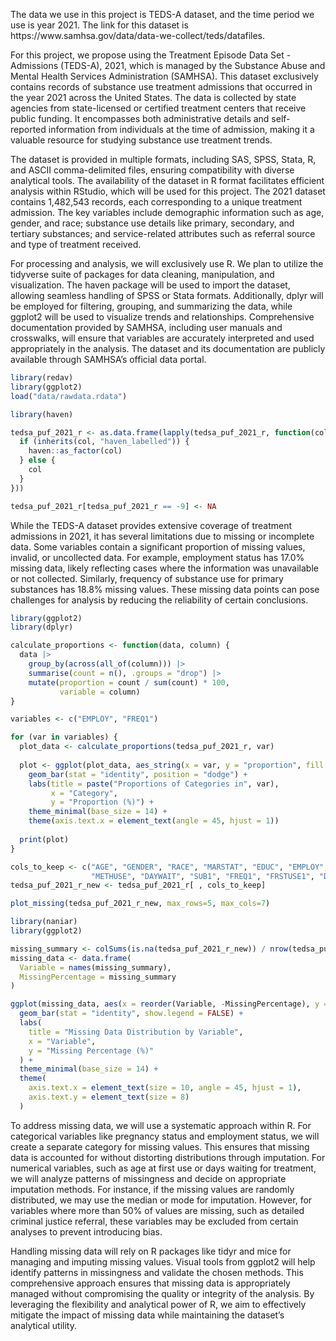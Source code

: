 The data we use in this project is TEDS-A dataset, and the time period we use is year 2021. The link for this dataset is https://www.samhsa.gov/data/data-we-collect/teds/datafiles. 

For this project, we propose using the Treatment Episode Data Set - Admissions (TEDS-A), 2021, which is managed by the Substance Abuse and Mental Health Services Administration (SAMHSA). This dataset exclusively contains records of substance use treatment admissions that occurred in the year 2021 across the United States. The data is collected by state agencies from state-licensed or certified treatment centers that receive public funding. It encompasses both administrative details and self-reported information from individuals at the time of admission, making it a valuable resource for studying substance use treatment trends.

The dataset is provided in multiple formats, including SAS, SPSS, Stata, R, and ASCII comma-delimited files, ensuring compatibility with diverse analytical tools. The availability of the dataset in R format facilitates efficient analysis within RStudio, which will be used for this project. The 2021 dataset contains 1,482,543 records, each corresponding to a unique treatment admission. The key variables include demographic information such as age, gender, and race; substance use details like primary, secondary, and tertiary substances; and service-related attributes such as referral source and type of treatment received.

For processing and analysis, we will exclusively use R. We plan to utilize the tidyverse suite of packages for data cleaning, manipulation, and visualization. The haven package will be used to import the dataset, allowing seamless handling of SPSS or Stata formats. Additionally, dplyr will be employed for filtering, grouping, and summarizing the data, while ggplot2 will be used to visualize trends and relationships. Comprehensive documentation provided by SAMHSA, including user manuals and crosswalks, will ensure that variables are accurately interpreted and used appropriately in the analysis. The dataset and its documentation are publicly available through SAMHSA’s official data portal.

```r
library(redav)
library(ggplot2)
load("data/rawdata.rdata")
```

```r
library(haven)

tedsa_puf_2021_r <- as.data.frame(lapply(tedsa_puf_2021_r, function(col) {
  if (inherits(col, "haven_labelled")) {
    haven::as_factor(col)  
  } else {
    col
  }
}))

tedsa_puf_2021_r[tedsa_puf_2021_r == -9] <- NA
```

While the TEDS-A dataset provides extensive coverage of treatment admissions in 2021, it has several limitations due to missing or incomplete data. Some variables contain a significant proportion of missing values, invalid, or uncollected data. For example, employment status has 17.0% missing data, likely reflecting cases where the information was unavailable or not collected. Similarly, frequency of substance use for primary substances has 18.8% missing values. These missing data points can pose challenges for analysis by reducing the reliability of certain conclusions.

```r
library(ggplot2)
library(dplyr)

calculate_proportions <- function(data, column) {
  data |>
    group_by(across(all_of(column))) |>
    summarise(count = n(), .groups = "drop") |>
    mutate(proportion = count / sum(count) * 100,
           variable = column)
}

variables <- c("EMPLOY", "FREQ1")

for (var in variables) {
  plot_data <- calculate_proportions(tedsa_puf_2021_r, var)
  
  plot <- ggplot(plot_data, aes_string(x = var, y = "proportion", fill = var)) +
    geom_bar(stat = "identity", position = "dodge") +
    labs(title = paste("Proportions of Categories in", var), 
         x = "Category", 
         y = "Proportion (%)") +
    theme_minimal(base_size = 14) +
    theme(axis.text.x = element_text(angle = 45, hjust = 1))
  
  print(plot)
}
```
```r


cols_to_keep <- c("AGE", "GENDER", "RACE", "MARSTAT", "EDUC", "EMPLOY", "LIVARAG", "SERVICES", 
                  "METHUSE", "DAYWAIT", "SUB1", "FREQ1", "FRSTUSE1", "DSMCRIT")
tedsa_puf_2021_r_new <- tedsa_puf_2021_r[ , cols_to_keep]

plot_missing(tedsa_puf_2021_r_new, max_rows=5, max_cols=7)
```

```r
library(naniar)
library(ggplot2)

missing_summary <- colSums(is.na(tedsa_puf_2021_r_new)) / nrow(tedsa_puf_2021_r_new) * 100
missing_data <- data.frame(
  Variable = names(missing_summary),
  MissingPercentage = missing_summary
)

ggplot(missing_data, aes(x = reorder(Variable, -MissingPercentage), y = MissingPercentage, fill = Variable)) +
  geom_bar(stat = "identity", show.legend = FALSE) +
  labs(
    title = "Missing Data Distribution by Variable",
    x = "Variable",
    y = "Missing Percentage (%)"
  ) +
  theme_minimal(base_size = 14) +
  theme(
    axis.text.x = element_text(size = 10, angle = 45, hjust = 1), 
    axis.text.y = element_text(size = 8) 
  )
```



To address missing data, we will use a systematic approach within R. For categorical variables like pregnancy status and employment status, we will create a separate category for missing values. This ensures that missing data is accounted for without distorting distributions through imputation. For numerical variables, such as age at first use or days waiting for treatment, we will analyze patterns of missingness and decide on appropriate imputation methods. For instance, if the missing values are randomly distributed, we may use the median or mode for imputation. However, for variables where more than 50% of values are missing, such as detailed criminal justice referral, these variables may be excluded from certain analyses to prevent introducing bias.

Handling missing data will rely on R packages like tidyr and mice for managing and imputing missing values. Visual tools from ggplot2 will help identify patterns in missingness and validate the chosen methods. This comprehensive approach ensures that missing data is appropriately managed without compromising the quality or integrity of the analysis. By leveraging the flexibility and analytical power of R, we aim to effectively mitigate the impact of missing data while maintaining the dataset’s analytical utility.